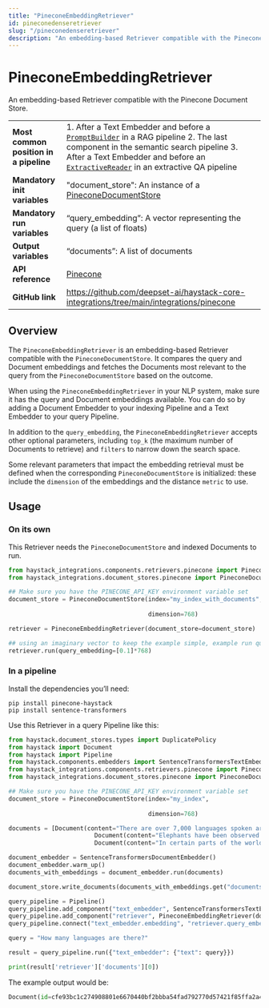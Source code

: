 ```yaml
---
title: "PineconeEmbeddingRetriever"
id: pineconedenseretriever
slug: "/pineconedenseretriever"
description: "An embedding-based Retriever compatible with the Pinecone Document Store."
---
```


# PineconeEmbeddingRetriever

An embedding-based Retriever compatible with the Pinecone Document Store.

|  |  |
| --- | --- |
| **Most common position in a pipeline** | 1. After a Text Embedder and before a [`PromptBuilder`](../builders/promptbuilder.mdx)   in a RAG pipeline 2. The last component in the semantic search pipeline 3. After a Text Embedder and before an [`ExtractiveReader`](../readers/extractivereader.mdx)   in an extractive QA pipeline |
| **Mandatory init variables**           | "document_store": An instance of a [PineconeDocumentStore](../../document-stores/pinecone-document-store.mdx)                                                                                                                                                                                   |
| **Mandatory run variables**            | “query_embedding”: A vector representing the query (a list of floats)                                                                                                                                                                                                     |
| **Output variables**                   | “documents”: A list of documents                                                                                                                                                                                                                                          |
| **API reference**                      | [Pinecone](/reference/integrations-pinecone)                                                                                                                                                                                                                                     |
| **GitHub link**                        | https://github.com/deepset-ai/haystack-core-integrations/tree/main/integrations/pinecone                                                                                                                                                                                |

## Overview

The `PineconeEmbeddingRetriever` is an embedding-based Retriever compatible with the `PineconeDocumentStore`. It compares the query and Document embeddings and fetches the Documents most relevant to the query from the `PineconeDocumentStore` based on the outcome.

When using the `PineconeEmbeddingRetriever` in your NLP system, make sure it has the query and Document embeddings available. You can do so by adding a Document Embedder to your indexing Pipeline and a Text Embedder to your query Pipeline.

In addition to the `query_embedding`, the `PineconeEmbeddingRetriever` accepts other optional parameters, including `top_k` (the maximum number of Documents to retrieve) and `filters` to narrow down the search space.

Some relevant parameters that impact the embedding retrieval must be defined when the corresponding `PineconeDocumentStore` is initialized: these include the `dimension` of the embeddings and the distance `metric` to use.

## Usage

### On its own

This Retriever needs the `PineconeDocumentStore` and indexed Documents to run.

```python
from haystack_integrations.components.retrievers.pinecone import PineconeEmbeddingRetriever
from haystack_integrations.document_stores.pinecone import PineconeDocumentStore

## Make sure you have the PINECONE_API_KEY environment variable set
document_store = PineconeDocumentStore(index="my_index_with_documents",
																			 namespace="my_namespace",
                                       dimension=768)

retriever = PineconeEmbeddingRetriever(document_store=document_store)

## using an imaginary vector to keep the example simple, example run query:
retriever.run(query_embedding=[0.1]*768)
```

### In a pipeline

Install the dependencies you’ll need:

```shell
pip install pinecone-haystack
pip install sentence-transformers
```

Use this Retriever in a query Pipeline like this:

```python
from haystack.document_stores.types import DuplicatePolicy
from haystack import Document
from haystack import Pipeline
from haystack.components.embedders import SentenceTransformersTextEmbedder, SentenceTransformersDocumentEmbedder
from haystack_integrations.components.retrievers.pinecone import PineconeEmbeddingRetriever
from haystack_integrations.document_stores.pinecone import PineconeDocumentStore

## Make sure you have the PINECONE_API_KEY environment variable set
document_store = PineconeDocumentStore(index="my_index",
																			 namespace="my_namespace",
                                       dimension=768)

documents = [Document(content="There are over 7,000 languages spoken around the world today."),
						Document(content="Elephants have been observed to behave in a way that indicates a high level of self-awareness, such as recognizing themselves in mirrors."),
						Document(content="In certain parts of the world, like the Maldives, Puerto Rico, and San Diego, you can witness the phenomenon of bioluminescent waves.")]

document_embedder = SentenceTransformersDocumentEmbedder()
document_embedder.warm_up()
documents_with_embeddings = document_embedder.run(documents)

document_store.write_documents(documents_with_embeddings.get("documents"), policy=DuplicatePolicy.OVERWRITE)

query_pipeline = Pipeline()
query_pipeline.add_component("text_embedder", SentenceTransformersTextEmbedder())
query_pipeline.add_component("retriever", PineconeEmbeddingRetriever(document_store=document_store))
query_pipeline.connect("text_embedder.embedding", "retriever.query_embedding")

query = "How many languages are there?"

result = query_pipeline.run({"text_embedder": {"text": query}})

print(result['retriever']['documents'][0])
```

The example output would be:

```python
Document(id=cfe93bc1c274908801e6670440bf2bbba54fad792770d57421f85ffa2a4fcc94, content: 'There are over 7,000 languages spoken around the world today.', score: 0.87717235, embedding: vector of size 768)
```
